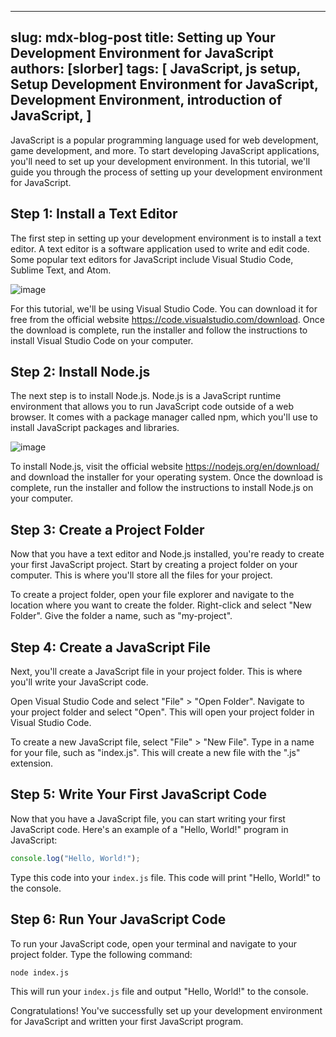 
---
slug: mdx-blog-post
title: Setting up Your Development Environment for JavaScript
authors: [slorber]
tags:
  [
    JavaScript,
    js setup,
    Setup Development Environment for JavaScript,
    Development Environment,
    introduction of JavaScript,
  ]
---

JavaScript is a popular programming language used for web development, game development, and more.
To start developing JavaScript applications, you'll need to set up your development environment.
In this tutorial, we'll guide you through the process of setting up your development environment for JavaScript.

## Step 1: Install a Text Editor

The first step in setting up your development environment is to install a text editor. A text editor is a software application used to write and edit code. Some popular text editors for JavaScript include Visual Studio Code, Sublime Text, and Atom.

![image](https://user-images.githubusercontent.com/99037494/229560533-e85e2b24-96bf-4125-a9d3-1cb7e63d1e28.png)


For this tutorial, we'll be using Visual Studio Code. You can download it for free from the official website https://code.visualstudio.com/download. Once the download is complete, run the installer and follow the instructions to install Visual Studio Code on your computer.

## Step 2: Install Node.js

The next step is to install Node.js. Node.js is a JavaScript runtime environment that allows you to run JavaScript code outside of a web browser. It comes with a package manager called npm, which you'll use to install JavaScript packages and libraries.

![image](https://user-images.githubusercontent.com/99037494/229560242-b2728fdf-a028-4503-8bad-8d3f442d6756.png)


To install Node.js, visit the official website https://nodejs.org/en/download/ and download the installer for your operating system. Once the download is complete, run the installer and follow the instructions to install Node.js on your computer.

## Step 3: Create a Project Folder

Now that you have a text editor and Node.js installed, you're ready to create your first JavaScript project. Start by creating a project folder on your computer. This is where you'll store all the files for your project.

To create a project folder, open your file explorer and navigate to the location where you want to create the folder. Right-click and select "New Folder". Give the folder a name, such as "my-project".

## Step 4: Create a JavaScript File

Next, you'll create a JavaScript file in your project folder. This is where you'll write your JavaScript code.

Open Visual Studio Code and select "File" > "Open Folder". Navigate to your project folder and select "Open". This will open your project folder in Visual Studio Code.

To create a new JavaScript file, select "File" > "New File". Type in a name for your file, such as "index.js". This will create a new file with the ".js" extension.

## Step 5: Write Your First JavaScript Code

Now that you have a JavaScript file, you can start writing your first JavaScript code. Here's an example of a "Hello, World!" program in JavaScript:

```js title="index.js"
console.log("Hello, World!");
```

Type this code into your `index.js` file. This code will print "Hello, World!" to the console.

## Step 6: Run Your JavaScript Code

To run your JavaScript code, open your terminal and navigate to your project folder. Type the following command:

```shell title="terminal"
node index.js
```

This will run your `index.js` file and output "Hello, World!" to the console.

Congratulations! You've successfully set up your development environment for JavaScript and written your first JavaScript program.
